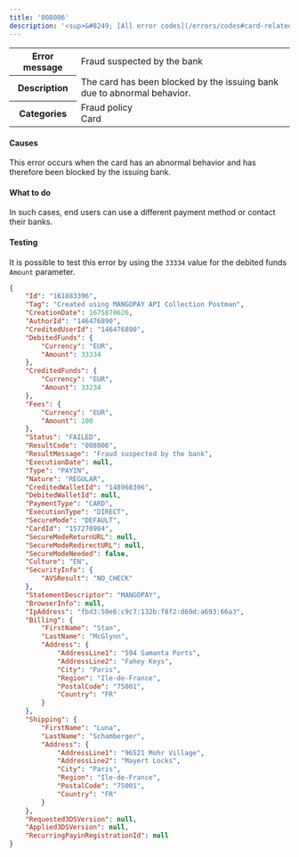 ---
title: '008006'  
description: '<sup>&#8249; [All error codes](/errors/codes#card-related)</sup>'
---
  
<table>
    <tbody>
        <tr>
            <th class="header"><strong>Error message</strong></th>
            <td class="table-content">Fraud suspected by the bank</td>
        </tr>
        <tr>
            <th class="header"><strong>Description</strong></th>
            <td class="table-content">The card has been blocked by the issuing bank due to abnormal behavior.</td>
        </tr>
        <tr>
            <th class="header"><strong>Categories</strong></th>
            <td class="table-content">  
<div class="label">Fraud policy</div>  
<div class="label">Card</div>
</td>
        </tr>
    </tbody>
</table>  

#### Causes  

This error occurs when the card has an abnormal behavior and has therefore been blocked by the issuing bank.  

#### What to do  

In such cases, end users can use a different payment method or contact their banks.  

#### Testing  

It is possible to test this error by using the `33334` value for the debited funds `Amount` parameter.  
```json API Response
{
    "Id": "161883396",
    "Tag": "Created using MANGOPAY API Collection Postman",
    "CreationDate": 1675870626,
    "AuthorId": "146476890",
    "CreditedUserId": "146476890",
    "DebitedFunds": {
        "Currency": "EUR",
        "Amount": 33334
    },
    "CreditedFunds": {
        "Currency": "EUR",
        "Amount": 33234
    },
    "Fees": {
        "Currency": "EUR",
        "Amount": 100
    },
    "Status": "FAILED",
    "ResultCode": "008006",
    "ResultMessage": "Fraud suspected by the bank",
    "ExecutionDate": null,
    "Type": "PAYIN",
    "Nature": "REGULAR",
    "CreditedWalletId": "148968396",
    "DebitedWalletId": null,
    "PaymentType": "CARD",
    "ExecutionType": "DIRECT",
    "SecureMode": "DEFAULT",
    "CardId": "157270984",
    "SecureModeReturnURL": null,
    "SecureModeRedirectURL": null,
    "SecureModeNeeded": false,
    "Culture": "EN",
    "SecurityInfo": {
        "AVSResult": "NO_CHECK"
    },
    "StatementDescriptor": "MANGOPAY",
    "BrowserInfo": null,
    "IpAddress": "fbd3:59e6:c9c7:132b:f8f2:d69d:a693:66a3",
    "Billing": {
        "FirstName": "Stan",
        "LastName": "McGlynn",
        "Address": {
            "AddressLine1": "594 Samanta Ports",
            "AddressLine2": "Fahey Keys",
            "City": "Paris",
            "Region": "Ile-de-France",
            "PostalCode": "75001",
            "Country": "FR"
        }
    },
    "Shipping": {
        "FirstName": "Luna",
        "LastName": "Schamberger",
        "Address": {
            "AddressLine1": "96521 Mohr Village",
            "AddressLine2": "Mayert Locks",
            "City": "Paris",
            "Region": "Ile-de-France",
            "PostalCode": "75001",
            "Country": "FR"
        }
    },
    "Requested3DSVersion": null,
    "Applied3DSVersion": null,
    "RecurringPayinRegistrationId": null
}
```